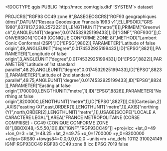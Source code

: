 <!DOCTYPE qgis PUBLIC 'http://mrcc.com/qgis.dtd' 'SYSTEM'>
<qgis version="3.28.0-Firenze">
  <identifier></identifier>
  <parentidentifier></parentidentifier>
  <language></language>
  <type>dataset</type>
  <title></title>
  <abstract></abstract>
  <contact>
    <name></name>
    <organization></organization>
    <position></position>
    <voice></voice>
    <fax></fax>
    <email></email>
    <role></role>
  </contact>
  <links/>
  <fees></fees>
  <encoding></encoding>
  <crs>
    <spatialrefsys nativeFormat="Wkt">
      <wkt>PROJCRS["RGF93 CC49 zone 8",BASEGEOGCRS["RGF93 geographiques (dms)",DATUM["Reseau Geodesique Francais 1993 v1",ELLIPSOID["GRS 1980",6378137,298.257222101,LENGTHUNIT["metre",1]]],PRIMEM["Greenwich",0,ANGLEUNIT["degree",0.0174532925199433]],ID["IGNF","RGF93G"]],CONVERSION["CC49 (CONIQUE CONFORME ZONE 8)",METHOD["Lambert Conic Conformal (2SP)",ID["EPSG",9802]],PARAMETER["Latitude of false origin",49,ANGLEUNIT["degree",0.0174532925199433],ID["EPSG",8821]],PARAMETER["Longitude of false origin",3,ANGLEUNIT["degree",0.0174532925199433],ID["EPSG",8822]],PARAMETER["Latitude of 1st standard parallel",48.25,ANGLEUNIT["degree",0.0174532925199433],ID["EPSG",8823]],PARAMETER["Latitude of 2nd standard parallel",49.75,ANGLEUNIT["degree",0.0174532925199433],ID["EPSG",8824]],PARAMETER["Easting at false origin",1700000,LENGTHUNIT["metre",1],ID["EPSG",8826]],PARAMETER["Northing at false origin",8200000,LENGTHUNIT["metre",1],ID["EPSG",8827]]],CS[Cartesian,2],AXIS["easting (X)",east,ORDER[1],LENGTHUNIT["metre",1]],AXIS["northing (Y)",north,ORDER[2],LENGTHUNIT["metre",1]],USAGE[SCOPE["LOCALE A CARACTERE LEGAL"],AREA["FRANCE METROPOLITAINE (CORSE COMPRISE) - CC49 (CONIQUE CONFORME ZONE 8)"],BBOX[48,-5.5,50,10]],ID["IGNF","RGF93CC49"]]</wkt>
      <proj4>+proj=lcc +lat_0=49 +lon_0=3 +lat_1=48.25 +lat_2=49.75 +x_0=1700000 +y_0=8200000 +ellps=GRS80 +towgs84=0,0,0,0,0,0,0 +units=m +no_defs</proj4>
      <srsid>10112</srsid>
      <srid>310024149</srid>
      <authid>IGNF:RGF93CC49</authid>
      <description>RGF93 CC49 zone 8</description>
      <projectionacronym>lcc</projectionacronym>
      <ellipsoidacronym>EPSG:7019</ellipsoidacronym>
      <geographicflag>false</geographicflag>
    </spatialrefsys>
  </crs>
  <extent>
    <spatial minz="0" minx="0" maxz="0" dimensions="2" maxx="0" crs="IGNF:RGF93CC49" maxy="0" miny="0"/>
    <temporal>
      <period>
        <start></start>
        <end></end>
      </period>
    </temporal>
  </extent>
</qgis>
